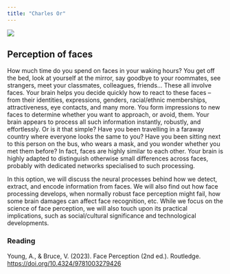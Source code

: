 ```yaml
---
title: "Charles Or"
---
```


![](images/charlesor_1_2.JPG)

## Perception of faces

How much time do you spend on faces in your waking hours? You get off the bed, look at yourself at the mirror, say goodbye to your roommates, see strangers, meet your classmates, colleagues, friends... These all involve faces. Your brain helps you decide quickly how to react to these faces -- from their identities, expressions, genders, racial/ethnic memberships, attractiveness, eye contacts, and many more. You form impressions to new faces to determine whether you want to approach, or avoid, them. Your brain appears to process all such information instantly, robustly, and effortlessly. Or is it that simple? Have you been travelling in a faraway country where everyone looks the same to you? Have you been sitting next to this person on the bus, who wears a mask, and you wonder whether you met them before? In fact, faces are highly similar to each other. Your brain is highly adapted to distinguish otherwise small differences across faces, probably with dedicated networks specialised to such processing.

In this option, we will discuss the neural processes behind how we detect, extract, and encode information from faces. We will also find out how face processing develops, when normally robust face perception might fail, how some brain damages can affect face recognition, etc. While we focus on the science of face perception, we will also touch upon its practical implications, such as social/cultural significance and technological developments.

### Reading

Young, A., & Bruce, V. (2023). Face Perception (2nd ed.). Routledge. <https://doi.org/10.4324/9781003279426>
